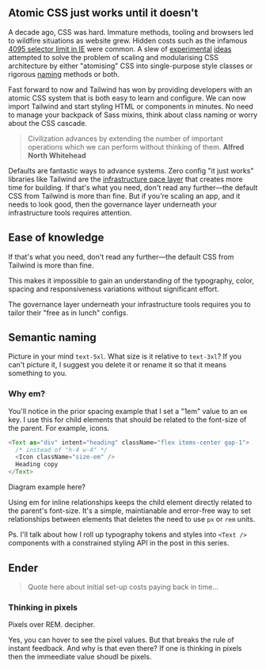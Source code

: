 ## Atomic CSS just works until it doesn't

A decade ago, CSS was hard. Immature methods, tooling and browsers led to wildfire situations as website grew. Hidden costs such as the infamous [4095 selector limit in IE](https://github.com/markstory/asset_compress/issues/162) were common. A slew of [experimental](https://smacss.com/) [ideas](https://suitcss.github.io/) attempted to solve the problem of scaling and modularising CSS architecture by either "atomising" CSS into single-purpose style classes or rigorous [naming](https://getbem.com/) methods or both.

Fast forward to now and Tailwind has won by providing developers with an atomic CSS system that is both easy to learn and configure. We can now import Tailwind and start styling HTML or components in minutes. No need to manage your backpack of Sass mixins, think about class naming or worry about the CSS cascade.

> Civilization advances by extending the number of important operations which we can perform without thinking of them. **Alfred North Whitehead**

Defaults are fantastic ways to advance systems. Zero config "it just works" libraries like Tailwind are the [infrastructure pace layer](https://jollycontrarian.com/index.php?title=Pace_layering) that creates more time for building. If that's what you need, don't read any further—the default CSS from Tailwind is more than fine. But if you're scaling an app, and it needs to look good, then the governance layer underneath your infrastructure tools requires attention.

## Ease of knowledge

If that's what you need, don't read any further—the default CSS from Tailwind is more than fine.

This makes it impossible to gain an understanding of the typography, color, spacing and responsiveness variations without significant effort.

The governance layer underneath your infrastructure tools requires you to tailor their "free as in lunch" configs.

## Semantic naming

Picture in your mind `text-5xl`. What size is it relative to `text-3xl`? If you can't picture it, I suggest you delete it or rename it so that it means something to you.

### Why em?

You'll notice in the prior spacing example that I set a "1em" value to an `em` key. I use this for child elements that should be related to the font-size of the parent. For example, icons.

```ts
<Text as="div" intent="heading" className="flex items-center gap-1">
  /* instead of "h-4 w-4" */
  <Icon className="size-em" />
  Heading copy
</Text>
```

Diagram example here?

Using em for inline relationships keeps the child element directly related to the parent's font-size. It's a simple, maintianable and error-free way to set relationships between elements that deletes the need to use `px` or `rem` units.

Ps. I'll talk about how I roll up typography tokens and styles into `<Text />` components with a constrained styling API in the post in this series.

## Ender

> Quote here about initial set-up costs paying back in time…

### Thinking in pixels

Pixels over REM. decipher.

Yes, you can hover to see the pixel values. But that breaks the rule of instant feedback. And why is that even there? If one is thinking in pixels then the immeediate value shoudl be pixels.
